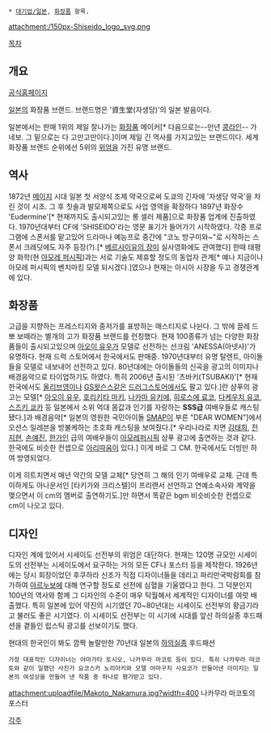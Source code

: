  * [[대기업/일본]], [[화장품]] 항목.

attachment:/150px-Shiseido_logo_svg.png

[[목차]]
== 개요 ==
[http://www.shiseido.com/Site-Selector/site-selector,default,pg.html 공식홈페이지]

[[일본]]의 화장품 브랜드. 브랜드명은 '資生堂(자생당)'의 일본 발음이다.

일본에서는 판매 1위의 제일 잘나가는 [[화장품]] 메이커[* 다음으로는--만년 [[콩라인]]-- 가네보. 그 밑으로는 다 고만고만이다.]이며 제일 긴 역사를 가지고있는 브랜드이다. 세계 화장품 브랜드 순위에선 5위의 [[위엄]]을 가진 유명 브랜드.

== 역사 ==
1872년 [[메이지]] 시대 일본 첫 서양식 조제 약국으로써 도쿄의 긴자에 '자생당 약국'을 차린 것이 시초. 그 후 칫솔과 발모제쪽으로도 사업 영역을 확장하다 1897년 화장수 'Eudermine'[* 현재까지도 출시되고있는 롱 셀러 제품]으로 화장품 업계에 진출하였다. 1970년대부터 CF에 'SHISEIDO'라는 영문 표기가 들어가기 시작하였다. 각종 프로그램에 스폰서를 맡고있어 드라마나 예능프로 중간에 "코노 방구미와~"로 시작하는 스폰서 크레딧에도 자주 등장(?).[* [[베르사이유의 장미]] 실사영화에도 관여했다] 한때 태평양 화학(현 [[아모레 퍼시픽]])과는 서로 기술도 제휴할 정도의 동업자 관계[* 예나 지금이나 아모레 퍼시픽의 벤치마킹 모델 되시겠다.]였으나 현재는 아시아 시장을 두고 경쟁관계에 있다. 

== 화장품 ==
고급을 지향하는 프레스티지와 중저가를 표방하는 매스티지로 나뉜다. 그 밖에 끌레 드뽀 보떼라는 별개의 고가 화장품 브랜드를 런칭했다.
현재 100종류가 넘는 다양한 화장품들이 출시되고있으며 [[아오이 유우]]가 모델로 선전하는 선크림 'ANESSA(아넷사)'가 유명하다. 현재 드럭 스토어에서 한국에서도 판매중. 1970년대부터 유명 탈렌트, 아이돌들을 모델로 내보내어 선전하고 있다. 80년대에는 아이돌들의 신곡을 광고의 이미지나 배경음악으로 타이업하기도 하였다. 특히 2006년 출시된 '츠바키(TSUBAKI)'[* 현재 한국에서도 [[올리브영]]이나 [[GS왓슨스]]같은 [[드러그스토어]]에서도 팔고 있다.]란 샴푸의 광고는 모델[* [[아오이 유우]], [[호리키타 마키]], [[나카마 유키에]], [[히로스에 료코]], [[다케우치 유코]], [[스즈키 쿄카]] 등 일본에서 소위 억대 몸값과 인기를 자랑하는 '''SSS급''' 여배우들로 캐스팅 됐다.]과 배경음악[* 일본의 영원한 국민아이돌 [[SMAP]]이 부른 "DEAR WOMEN"]에서 오션스 일레븐을 방불케하는 초호화 캐스팅을 보여줬다.[* 우리나라로 치면 [[김태희]], [[전지현]], [[손예진]], [[한가인]] 급의 여배우들이 [[아모레퍼시픽]] 샴푸 광고에 출연하는 것과 같다. 한국에도 비슷한 컨셉으로 [[아리따움]]이 있다.] 
{{{#!html
<iframe width="853" height="480" src="//www.youtube.com/embed/fLEHTMa1zSA" frameborder="0" allowfullscreen></iframe></iframe>}}}
이게 바로 그 CM. 한국에서도 더빙만 하여 방영되었다.

이게 히트치면서 매년 약간의 모델 교체[* 당연히 그 해의 인기 여배우로 교체. 근데 특이하게도 아나운서인 [타키가와 크리스텔]이 프리랜서 선언하고 연예소속사와 계약을 맺으면서 이 cm의 멤버로 출연하기도.]만 하면서 똑같은 bgm 비슷비슷한 컨셉으로 cm이 나오고 있다.
== 디자인 == 
디자인 계에 있어서 시세이도 선전부의 위엄은 대단하다. 현재는 120명 규모인 시세이도의 선전부는 시세이도에서 요구하는 거의 모든 CF나 포스터 등을 제작한다. 1926년에는 당시 회장이었던 후쿠하라 신조가 직접 디자이너들을 데리고 파리만국박람회를 참가하여 [[아르누보]]에 대해 연구할 정도로 선전에 심혈을 기울였다고 한다. 그 덕분인지 100년의 역사와 함께 그 디자인의 수준이 매우 탁월해서 세계적인 디자이너를 여럿 배출했다. 특히 일본에 있어 약진의 시기였던 70~80년대는 시세이도 선전부의 황금기라고 불러도 좋은 시기였다. 이 시세이도 선전부는 이 시기에 시대를 앞선 하의실종 후드패션을 곁들인 립스틱 광고를 선보이기도 했다.


{{{#!html
 <iframe width="420" height="315" src="//www.youtube.com/embed/uXasF_TZUXk" frameborder="0" allowfullscreen></iframe>
}}}


현대의 한국인이 봐도 깜짝 놀랄만한 70년대 일본의 [[하의실종]] 후드패션

 가장 대표적인 디자이너는 야마가타 토시오, 나카무라 마코토 등이 있다. 특히 나카무라 마코토와 같이 일했던 사진가 요코스카 노리아키와 모델 야마구치 사요코가 만들어낸 이미지는 일본의 여성상을 만들어 낸 작품 중 하나로 평가받고 있다.

attachment:uploadfile/Makoto_Nakamura.jpg?width=400
나카무라 마코토의 포스터

[[각주]]
